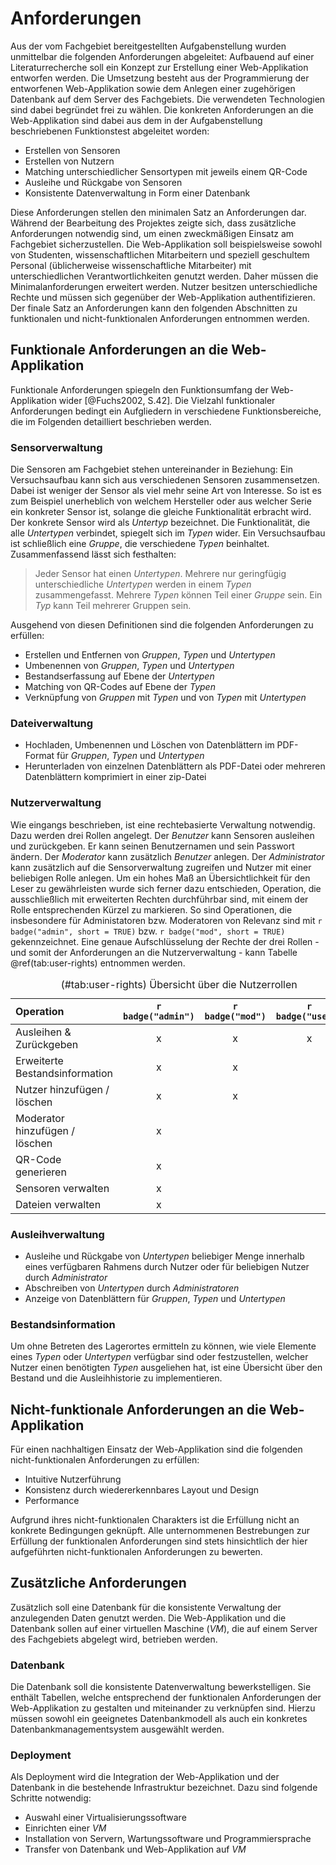 # Anforderungen {#requirements}

Aus der vom Fachgebiet bereitgestellten Aufgabenstellung wurden unmittelbar die folgenden Anforderungen abgeleitet: Aufbauend auf einer Literaturrecherche soll ein Konzept zur Erstellung einer Web-Applikation entworfen werden. Die Umsetzung besteht aus der Programmierung der entworfenen Web-Applikation sowie dem Anlegen einer zugehörigen Datenbank auf dem Server des Fachgebiets. Die verwendeten Technologien sind dabei begründet frei zu wählen. Die konkreten Anforderungen an die Web-Applikation sind dabei aus dem in der Aufgabenstellung beschriebenen Funktionstest abgeleitet worden:

* Erstellen von Sensoren
* Erstellen von Nutzern
* Matching unterschiedlicher Sensortypen mit jeweils einem QR-Code
* Ausleihe und Rückgabe von Sensoren
* Konsistente Datenverwaltung in Form einer Datenbank

Diese Anforderungen stellen den minimalen Satz an Anforderungen dar. Während der Bearbeitung des Projektes zeigte sich, dass zusätzliche Anforderungen notwendig sind, um einen zweckmäßigen Einsatz am Fachgebiet sicherzustellen. Die Web-Applikation soll beispielsweise sowohl von Studenten, wissenschaftlichen Mitarbeitern und speziell geschultem Personal (üblicherweise wissenschaftliche Mitarbeiter) mit unterschiedlichen Verantwortlichkeiten genutzt werden. Daher müssen die Minimalanforderungen erweitert werden. Nutzer besitzen unterschiedliche Rechte und müssen sich gegenüber der Web-Applikation authentifizieren. Der finale Satz an Anforderungen kann den folgenden Abschnitten zu funktionalen und nicht-funktionalen Anforderungen entnommen werden.

## Funktionale Anforderungen an die Web-Applikation

Funktionale Anforderungen spiegeln den Funktionsumfang der Web-Applikation wider [@Fuchs2002, S.42]. Die Vielzahl funktionaler Anforderungen bedingt ein Aufgliedern in verschiedene Funktionsbereiche, die im Folgenden detailliert beschrieben werden.

### Sensorverwaltung

Die Sensoren am Fachgebiet stehen untereinander in Beziehung: Ein Versuchsaufbau kann sich aus verschiedenen Sensoren zusammensetzen. Dabei ist weniger der Sensor als viel mehr seine Art von Interesse. So ist es zum Beispiel unerheblich von welchem Hersteller oder aus welcher Serie ein konkreter Sensor ist, solange die gleiche Funktionalität erbracht wird. Der konkrete Sensor wird als *Untertyp* bezeichnet. Die Funktionalität, die alle *Untertypen* verbindet, spiegelt sich im *Typen* wider. Ein Versuchsaufbau ist schließlich eine *Gruppe*, die verschiedene *Typen* beinhaltet. Zusammenfassend lässt sich festhalten: 

> Jeder Sensor hat einen *Untertypen*. Mehrere nur geringfügig unterschiedliche *Untertypen* werden in einem *Typen* zusammengefasst. Mehrere *Typen* können Teil einer *Gruppe* sein. Ein *Typ* kann Teil mehrerer Gruppen sein.

Ausgehend von diesen Definitionen sind die folgenden Anforderungen zu erfüllen:

* Erstellen und Entfernen von *Gruppen*, *Typen* und *Untertypen*
* Umbenennen von *Gruppen*, *Typen* und *Untertypen* 
* Bestandserfassung auf Ebene der *Untertypen*
* Matching von QR-Codes auf Ebene der *Typen*
* Verknüpfung von *Gruppen* mit *Typen* und von *Typen* mit *Untertypen*

### Dateiverwaltung

* Hochladen, Umbenennen und Löschen von Datenblättern im PDF-Format für *Gruppen*, *Typen* und *Untertypen*
* Herunterladen von einzelnen Datenblättern als PDF-Datei oder mehreren Datenblättern komprimiert in einer zip-Datei 

### Nutzerverwaltung

Wie eingangs beschrieben, ist eine rechtebasierte Verwaltung notwendig. Dazu werden drei Rollen angelegt. Der *Benutzer* kann Sensoren ausleihen und zurückgeben. Er kann seinen Benutzernamen und sein Passwort ändern. Der *Moderator* kann zusätzlich *Benutzer* anlegen. Der *Administrator* kann zusätzlich auf die Sensorverwaltung zugreifen und Nutzer mit einer beliebigen Rolle anlegen. Um ein hohes Maß an Übersichtlichkeit für den Leser zu gewährleisten wurde sich ferner dazu entschieden, Operation, die ausschließlich mit erweiterten Rechten durchführbar sind, mit einem der Rolle entsprechenden Kürzel zu markieren. So sind Operationen, die insbesondere für Administatoren bzw. Moderatoren von Relevanz sind mit `r badge("admin", short = TRUE)` bzw. `r badge("mod", short = TRUE)` gekennzeichnet. Eine genaue Aufschlüsselung der Rechte der drei Rollen - und somit der Anforderungen an die Nutzerverwaltung - kann Tabelle \@ref(tab:user-rights) entnommen werden. 

| Operation | `r badge("admin")` | `r badge("mod")` | `r badge("user")` |
|:------------ | :--: | :--: | :--: |
| Ausleihen & Zurückgeben | x | x | x |
| Erweiterte Bestandsinformation | x | x | |
| Nutzer hinzufügen / löschen | x | x | |
| Moderator hinzufügen / löschen | x | | |
| QR-Code generieren | x | | |
| Sensoren verwalten | x | | |
| Dateien verwalten | x | | |

Table: (\#tab:user-rights) Übersicht über die Nutzerrollen

### Ausleihverwaltung

* Ausleihe und Rückgabe von *Untertypen* beliebiger Menge innerhalb eines verfügbaren Rahmens durch Nutzer oder für beliebigen Nutzer durch *Administrator*
* Abschreiben von *Untertypen* durch *Administratoren*
* Anzeige von Datenblättern für *Gruppen*, *Typen* und *Untertypen*

### Bestandsinformation

Um ohne Betreten des Lagerortes ermitteln zu können, wie viele Elemente eines *Typen* oder *Untertypen* verfügbar sind oder festzustellen, welcher Nutzer einen benötigten *Typen* ausgeliehen hat, ist eine Übersicht über den Bestand und die Ausleihhistorie zu implementieren.

## Nicht-funktionale Anforderungen an die Web-Applikation

Für einen nachhaltigen Einsatz der Web-Applikation sind die folgenden nicht-funktionalen Anforderungen zu erfüllen:

* Intuitive Nutzerführung
* Konsistenz durch wiedererkennbares Layout und Design
* Performance

Aufgrund ihres nicht-funktionalen Charakters ist die Erfüllung nicht an konkrete Bedingungen geknüpft. Alle unternommenen Bestrebungen zur Erfüllung der funktionalen Anforderungen sind stets hinsichtlich der hier aufgeführten nicht-funktionalen Anforderungen zu bewerten.

## Zusätzliche Anforderungen

Zusätzlich soll eine Datenbank für die konsistente Verwaltung der anzulegenden Daten genutzt werden. Die Web-Applikation und die Datenbank sollen auf einer virtuellen Maschine (*VM*), die auf einem Server des Fachgebiets abgelegt wird, betrieben werden.

### Datenbank

Die Datenbank soll die konsistente Datenverwaltung bewerkstelligen. Sie enthält Tabellen, welche entsprechend der funktionalen Anforderungen der Web-Applikation zu gestalten und miteinander zu verknüpfen sind. Hierzu müssen sowohl ein geeignetes Datenbankmodell als auch ein konkretes Datenbankmanagementsystem ausgewählt werden.

### Deployment

Als Deployment wird die Integration der Web-Applikation und der Datenbank in die bestehende Infrastruktur bezeichnet. Dazu sind folgende Schritte notwendig:

* Auswahl einer Virtualisierungssoftware
* Einrichten einer *VM*
* Installation von Servern, Wartungssoftware und Programmiersprache
* Transfer von Datenbank und Web-Applikation auf *VM*